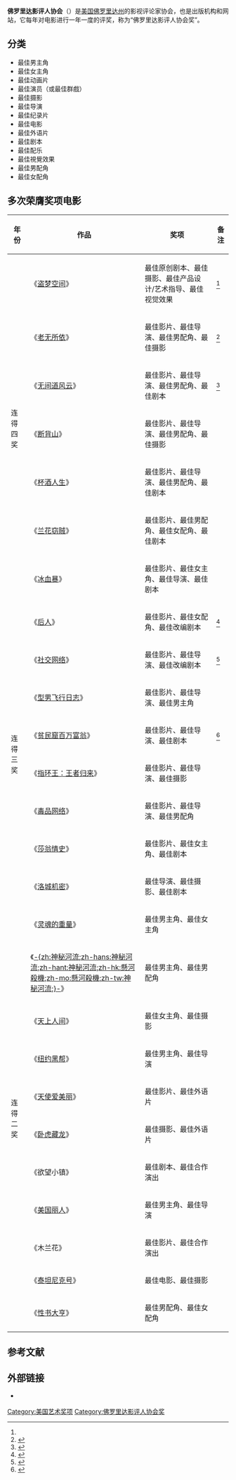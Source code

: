 '''佛罗里达影评人协会'''（{{lang-en|Florida Film Critics Circle}}）是[[美国|美国]][[佛罗里达州|佛罗里达州]]的影视评论家协会，也是出版机构和网站，它每年对电影进行一年一度的评奖，称为“佛罗里达影评人协会奖”。

== 分类 ==
*最佳男主角
*最佳女主角
*最佳动画片
*最佳演员（或最佳群戲）
*最佳摄影
*最佳导演
*最佳纪录片
*最佳电影
*最佳外语片
*最佳剧本
*最佳配乐
*最佳視覺效果
*最佳男配角
*最佳女配角

== 多次荣膺奖项电影 ==
{| class="wikitable"
|-
! 年份 !! 作品  !! 奖项  !! 备注
|-
|rowspan="7" | 连得四奖 ||《[[盗梦空间|盗梦空间]]》 || 最佳原创剧本、最佳摄影、最佳产品设计/艺术指导、最佳视觉效果 ||<ref name="lion" />
|- 
|  《[[險路勿近|老无所依]]》   ||   最佳影片、最佳导演、最佳男配角、最佳摄影 ||<ref>{{cite web |url=http://ent.sina.com.cn/m/f/2007-12-24/12181848182.shtml |title=佛罗里达影评人协会奖 《老无所依》无差别强势 |accessdate=2007 |publisher=新浪网 |work= |language=zh-hans |archive-date=2020-03-28 |archive-url=https://web.archive.org/web/20200328061152/http://ent.sina.com.cn/m/f/2007-12-24/12181848182.shtml |dead-url=no }}</ref>
|- 
|    《[[無間道風雲|无间道风云]]》 ||  最佳影片、最佳导演、最佳男配角、最佳剧本  ||<ref>{{cite web |url=http://ent.sina.com.cn/m/f/2006-12-23/11351383328.html |title=《无间道风云》获佛罗里达影评人协会四项大奖 |accessdate=2006 |publisher=新浪网 |work= |language=zh-hans |archive-date=2020-03-28 |archive-url=https://web.archive.org/web/20200328061146/http://ent.sina.com.cn/m/f/2006-12-23/11351383328.html |dead-url=no }}</ref>
|- 
|    《[[斷背山|断背山]]》 ||  最佳影片、最佳导演、最佳男配角、最佳摄影  ||
|- 
|   《[[酒佬日記|杯酒人生]]》  || 最佳影片、最佳导演、最佳男配角、最佳剧本   ||
|- 
|   《[[兰花窃贼|兰花窃贼]]》  || 最佳影片、最佳男配角、最佳女配角、最佳剧本  ||
|- 
|   《[[冰血暴|冰血暴]]》  ||  最佳影片、最佳女主角、最佳导演、最佳剧本 ||
|-
|rowspan="8" | 连得三奖 || 《[[繼承大丈夫|后人]]》 || 最佳影片、最佳女配角、最佳改编剧本||<ref>{{cite web|url=http://ent.xinmin.cn/2011/12/22/13058600.html|title=佛罗里达影评人奖揭晓 《后人》问鼎最佳影片|accessdate=2011|publisher=新民网|work=|language=zh-hans|deadurl=yes|archiveurl=https://web.archive.org/web/20160304135750/http://ent.xinmin.cn/2011/12/22/13058600.html|archivedate=2016-03-04}}</ref>
|- 
|   《[[社群網戰|社交网络]]》  ||  最佳影片、最佳导演、最佳改编剧本 ||<ref name="lion" >{{cite web |url=http://ent.sina.com.cn/m/f/2010-12-21/10193183424.shtml |title=佛罗里达影评人奖揭晓 《网战》《盗梦》战平 |accessdate=2010 |publisher=新浪网 |work= |language=zh-hans |archive-date=2020-03-28 |archive-url=https://web.archive.org/web/20200328061155/http://ent.sina.com.cn/m/f/2010-12-21/10193183424.shtml |dead-url=no }}</ref>
|- 
|   《[[型男飛行日誌_(電影)|型男飞行日志]]》  || 最佳影片、最佳导演、最佳男主角  ||
|- 
|  《[[貧民百萬富翁|贫民窟百万富翁]]》   || 最佳影片、最佳导演、最佳剧本  ||<ref>{{cite web |url=http://ent.sina.com.cn/m/f/2008-12-19/09412302576.shtml |title=佛罗里达影评人协会奖揭晓 《贫民富翁》驰骋 |accessdate=2008 |publisher=新浪网 |work= |language=zh-hans |archive-date=2020-03-28 |archive-url=https://web.archive.org/web/20200328061200/http://ent.sina.com.cn/m/f/2008-12-19/09412302576.shtml |dead-url=no }}</ref>
|- 
|   《[[指环王：王者归来|指环王：王者归来]]》  || 最佳影片、最佳导演、最佳摄影  ||
|- 
|   《[[毒品网络|毒品网络]]》  || 最佳影片、最佳导演、最佳男配角  ||
|- 
|   《[[莎翁情史|莎翁情史]]》  ||  最佳影片、最佳女主角、最佳剧本 ||
|- 
|   《[[鐵面特警隊|洛城机密]]》  || 最佳导演、最佳摄影、最佳剧本  ||
|-
|rowspan="11" | 连得二奖 || 《[[靈魂的重量|灵魂的重量]]》 ||最佳男主角、最佳女主角 ||
|- 
|   《[[神秘河流|-{zh:神秘河流;zh-hans:神秘河流;zh-hant:神秘河流;zh-hk:懸河殺機;zh-mo:懸河殺機;zh-tw:神秘河流;}-]]》  ||  最佳男主角、最佳男配角 ||
|- 
|   《[[天上人間_(2002年電影)|天上人间]]》  ||  最佳女主角、最佳摄影 ||
|- 
|   《[[纽约黑帮|纽约黑帮]]》  ||  最佳男主角、最佳导演 ||
|- 
|  《[[天使愛美麗|天使爱美丽]]》   || 最佳影片、最佳外语片  ||
|- 
|    《[[臥虎藏龍_(電影)|卧虎藏龙]]》 ||  最佳摄影、最佳外语片 ||
|- 
|  《欲望小镇》   || 最佳剧本、最佳合作演出  ||
|- 
|   《[[美國心玫瑰情|美国丽人]]》  ||  最佳男主角、最佳导演 ||
|- 
|   《木兰花》  || 最佳影片、最佳合作演出  ||
|- 
|   《[[泰坦尼克号_(1997年电影)|泰坦尼克号]]》  || 最佳电影、最佳摄影  ||
|- 
|   《[[性书大亨|性书大亨]]》  || 最佳男配角、最佳女配角  ||
|}

==参考文献==
{{reflist}}

== 外部链接 ==
* {{en icon}} {{Official website|1= http://www.floridafilmcritics.com}}

{{佛罗里达影评人协会奖}}
{{美国影评人协会}}

{{DEFAULTSORT:F佛}}
[[Category:美国艺术奖项|Category:美国艺术奖项]]
[[Category:佛罗里达影评人协会奖|Category:佛罗里达影评人协会奖]]